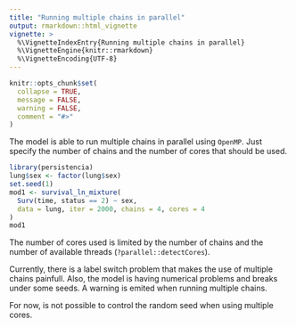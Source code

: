 ```yaml
---
title: "Running multiple chains in parallel"
output: rmarkdown::html_vignette
vignette: >
  %\VignetteIndexEntry{Running multiple chains in parallel}
  %\VignetteEngine{knitr::rmarkdown}
  %\VignetteEncoding{UTF-8}
---
```


```r
knitr::opts_chunk$set(
  collapse = TRUE,
  message = FALSE,
  warning = FALSE,
  comment = "#>"
)
```

The model is able to run multiple chains in parallel using `OpenMP`. Just specify the number of chains
and the number of cores that should be used.

```r
library(persistencia)
lung$sex <- factor(lung$sex)
set.seed(1)
mod1 <- survival_ln_mixture(
  Surv(time, status == 2) ~ sex,
  data = lung, iter = 2000, chains = 4, cores = 4
)
mod1
```

The number of cores used is limited by the number of chains and the number of available threads (`?parallel::detectCores`).

Currently, there is a label switch problem that makes the use of multiple chains painfull. Also, the model is having numerical
problems and breaks under some seeds. A warning is emited when running multiple chains.

For now, is not possible to control the random seed when using multiple cores.